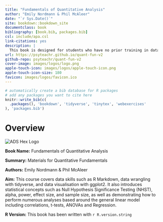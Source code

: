 ```yaml
--- 
title: "Fundamentals of Quantitative Analysis"
author: "Emily Nordmann & Phil McAleer"
date: "`r Sys.Date()`"
site: bookdown::bookdown_site
documentclass: book
bibliography: [book.bib, packages.bib]
csl: include/apa.csl
link-citations: yes
description: |
  This book is designed for students who have no prior training in data skills and/or statistical analysis.
url: https://psyteachr.github.io/quant-fun-v2
github-repo: psyteachr/quant-fun-v2
cover-image: images/logos/logo.png
apple-touch-icon: images/logos/apple-touch-icon.png
apple-touch-icon-size: 180
favicon: images/logos/favicon.ico
---
```


```r
# automatically create a bib database for R packages
# add any packages you want to cite here
knitr::write_bib(c(
  .packages(), 'bookdown', 'tidyverse', 'tinytex', 'webexercises'
), 'packages.bib')

```

# Overview {-}

<div class="small_right"><img src="images/logos/logo-quant-fun.png" 
     alt="ADS Hex Logo" /></div>

**Book Name:** Fundamentals of Quantitative Analysis

**Summary:** Materials for Quantitative Fundamentals

**Authors:** Emily Nordmann & Phil McAleer

**Aim:** This course covers data skills such as R Markdown, data wrangling with tidyverse, and data visualisation with ggplot2. It also introduces statistical concepts such as Null Hypothesis Significance Testing (NHST), alpha, power, effect size, and sample size, as well as demonstrating how to perform numerous analyses based around the general linear model including correlations, t-tests, ANOVAs and Regression.

**R Version:** This book has been written with `r R.version.string`
     

